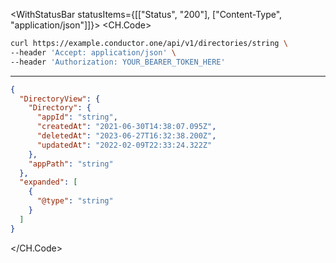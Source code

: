

<WithStatusBar statusItems={[["Status", "200"], ["Content-Type", "application/json"]]}>
  <CH.Code>
  ```bash Example Request
  curl https://example.conductor.one/api/v1/directories/string \
--header 'Accept: application/json' \
--header 'Authorization: YOUR_BEARER_TOKEN_HERE'
  ```
  ---

  ```json Example Response
  {
    "DirectoryView": {
      "Directory": {
        "appId": "string",
        "createdAt": "2021-06-30T14:38:07.095Z",
        "deletedAt": "2023-06-27T16:32:38.200Z",
        "updatedAt": "2022-02-09T22:33:24.322Z"
      },
      "appPath": "string"
    },
    "expanded": [
      {
        "@type": "string"
      }
    ]
  }
  ```
  </CH.Code>
</WithStatusBar>
